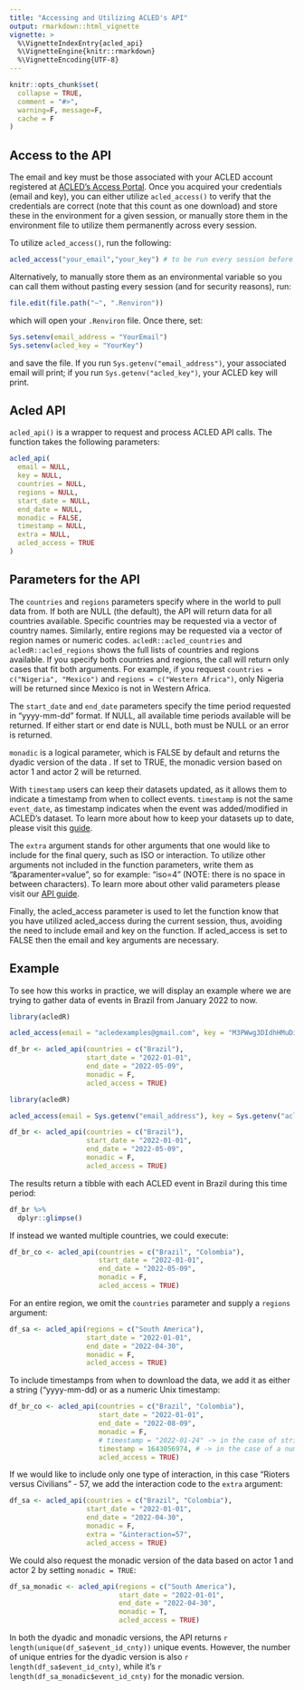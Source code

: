 ```yaml
---
title: "Accessing and Utilizing ACLED's API"
output: rmarkdown::html_vignette
vignette: >
  %\VignetteIndexEntry{acled_api}
  %\VignetteEngine{knitr::rmarkdown}
  %\VignetteEncoding{UTF-8}
---
```


```r
knitr::opts_chunk$set(
  collapse = TRUE,
  comment = "#>",
  warning=F, message=F,
  cache = F
)
```


<!-- The workflow of this package is as follows: -->
<!--   1. Validate and store your credentials with acled_access(). -->
<!--   2. Download data with acled_api(). -->
<!--   3. (Optional) Transform your data from wide form (dyadic) to long form (monadic) with acled_transform(). -->
<!--   4. (Optional) Do some basic statistics with generate_counts() and generate_movers().  -->
  

## Access to the API

The email and key must be those associated with your ACLED account registered at [ACLED's Access Portal](developer.acleddata.com). Once you acquired your credentials (email and key), you can either utilize `acled_access()` to verify that the credentials are correct (note that this count as one download) and store these in the environment for a given session, or manually store them in the environment file to utilize them permanently across every session. 

To utilize `acled_access()`, run the following:

```r
acled_access("your_email","your_key") # to be run every session before doing an API call. 
```

Alternatively, to manually store them as an environmental variable so you can call them without pasting every session (and for security reasons), run:

```r
file.edit(file.path("~", ".Renviron"))
```

which will open your `.Renviron` file. Once there, set:

```r
Sys.setenv(email_address = "YourEmail")
Sys.setenv(acled_key = "YourKey")
```

and save the file. If you run `Sys.getenv("email_address")`, your associated email will print; if you run `Sys.getenv("acled_key")`, your ACLED key will print.


## Acled API


`acled_api()` is a wrapper to request and process ACLED API calls. The function takes the following parameters:

```r
acled_api(
  email = NULL,
  key = NULL,
  countries = NULL,
  regions = NULL,
  start_date = NULL,
  end_date = NULL,
  monadic = FALSE,
  timestamp = NULL,
  extra = NULL,
  acled_access = TRUE
)
```


## Parameters for the API

The `countries` and `regions` parameters specify where in the world to pull data from. If both are NULL (the default), the API will return data for all countries available. Specific countries may be requested via a vector of country names. Similarly, entire regions may be requested via a vector of region names or numeric codes. `acledR::acled_countries` and `acledR::acled_regions` shows the full lists of countries and regions available. If you specify both countries and regions, the call will return only cases that fit both arguments. For example, if you request `countries = c("Nigeria", "Mexico")` and `regions = c("Western Africa")`, only Nigeria will be returned since Mexico is not in Western Africa.

The `start_date` and `end_date` parameters specify the time period requested in "yyyy-mm-dd" format. If NULL, all available time periods available will be returned. If either start or end date is NULL, both must be NULL or an error is returned.

`monadic` is a logical parameter, which is FALSE by default and returns the dyadic version of the data . If set to TRUE, the monadic version based on actor 1 and actor 2 will be returned.

With `timestamp` users can keep their datasets updated, as it allows them to indicate a timestamp from when to collect events. `timestamp` is not the same `event_date`, as timestamp indicates when the event was added/modified in ACLED's dataset. To learn more about how to keep your datasets up to date, please visit this [guide](https://acleddata.com/acleddatanew/wp-content/uploads/dlm_uploads/2019/07/ACLED_Timestamp-Memo_Methodology-Note_6.2019.pdf).

The `extra` argument stands for other arguments that one would like to include for the final query, such as ISO or interaction. To utilize other arguments not included in the function parameters, write them as "&paramenter=value", so for example: "iso=4" (NOTE: there is no space in between characters). To learn more about other valid parameters please visit our [API guide](https://acleddata.com/acleddatanew//wp-content/uploads/dlm_uploads/2021/11/API-User-Guide_Feb2022.pdf). 

Finally, the acled_access parameter is used to let the function know that you have utilized acled_access during the current session, thus, avoiding the need to include email and key on the function. If acled_access is set to FALSE then the email and key arguments are necessary. 


## Example

To see how this works in practice, we will display an example where we are trying to gather data of events in Brazil from January 2022 to now. 

```r
library(acledR)

acled_access(email = "acledexamples@gmail.com", key = "M3PWwg3DIdhHMuDiilp5") #  This is an example, you will need to input your credentials.

df_br <- acled_api(countries = c("Brazil"),
                   start_date = "2022-01-01",
                   end_date = "2022-05-09",
                   monadic = F,
                   acled_access = TRUE)
```

```r
library(acledR)

acled_access(email = Sys.getenv("email_address"), key = Sys.getenv("acled_key")) #  This is an example, you will need to input your credentials.

df_br <- acled_api(countries = c("Brazil"),
                   start_date = "2022-01-01",
                   end_date = "2022-05-09",
                   monadic = F,
                   acled_access = TRUE)
```


The results return a tibble with each ACLED event in Brazil during this time period:

```r
df_br %>% 
  dplyr::glimpse()
```

If instead we wanted multiple countries, we could execute:

```r
df_br_co <- acled_api(countries = c("Brazil", "Colombia"),
                      start_date = "2022-01-01",
                      end_date = "2022-05-09",
                      monadic = F,
                      acled_access = TRUE)
```

For an entire region, we omit the `countries` parameter and supply a `regions` argument:

```r
df_sa <- acled_api(regions = c("South America"),
                   start_date = "2022-01-01",
                   end_date = "2022-04-30",
                   monadic = F,
                   acled_access = TRUE)
```

To include timestamps from when to download the data, we add it as either a string ("yyyy-mm-dd) or as a numeric Unix timestamp:

```r
df_br_co <- acled_api(countries = c("Brazil", "Colombia"),
                      start_date = "2022-01-01",
                      end_date = "2022-08-09",
                      monadic = F,
                      # timestamp = "2022-01-24" -> in the case of string
                      timestamp = 1643056974, # -> in the case of a numeric Unix timestamp
                      acled_access = TRUE)
```

If we would like to include only one type of interaction, in this case "Rioters versus Civilians" - 57, we add the interaction code to the `extra` argument:

```r
df_sa <- acled_api(countries = c("Brazil", "Colombia"),
                   start_date = "2022-01-01",
                   end_date = "2022-04-30",
                   monadic = F,
                   extra = "&interaction=57",
                   acled_access = TRUE)
```


We could also request the monadic version of the data based on actor 1 and actor 2 by setting `monadic = TRUE`:

```r
df_sa_monadic <- acled_api(regions = c("South America"),
                           start_date = "2022-01-01",
                           end_date = "2022-04-30",
                           monadic = T,
                           acled_access = TRUE)
```

In both the dyadic and monadic versions, the API returns `r length(unique(df_sa$event_id_cnty))` unique events. However, the number of unique entries for the dyadic version is also `r length(df_sa$event_id_cnty)`, while it's `r length(df_sa_monadic$event_id_cnty)` for the monadic version.
